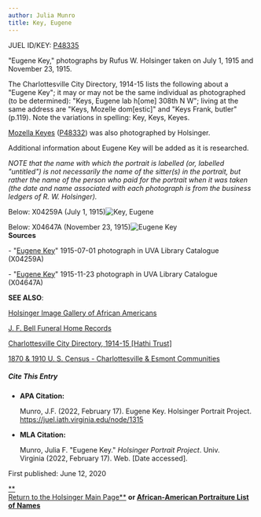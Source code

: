 ```yaml
---
author: Julia Munro
title: Key, Eugene
---
```

JUEL ID/KEY: [P48335](http://juel.iath.virginia.edu/public_person?person=48335 "P48335")

"Eugene Key," photographs by Rufus W. Holsinger taken on July 1, 1915 and November 23, 1915.

The Charlottesville City Directory, 1914-15 lists the following about a "Eugene Key"; it may or may not be the same individual as photographed (to be determined): "Keys, Eugene lab h\[ome\] 308th N W"; living at the same address are "Keys, Mozelle dom\[estic\]" and "Keys Frank, butler" (p.119). Note the variations in spelling: Key, Keys, Keyes.

[Mozella Keyes](http://juel.iath.virginia.edu/node/1312 "Mozella Keyes") ([P48332](http://juel.iath.virginia.edu/public_person?person=48332 "P48332")) was also photographed by Holsinger. 

Additional information about Eugene Key will be added as it is researched.

_NOTE that the name with which the portrait is labelled (or, labelled "untitled") is not necessarily the name of the sitter(s) in the portrait, but rather the name of the person who paid for the portrait when it was taken (the date and name associated with each photograph is from the business ledgers of R. W. Holsinger)._  
  
Below: X04259A (July 1, 1915)![Key, Eugene](https://iiif.lib.virginia.edu/iiif/uva-lib:1044283/full/1000,1337/0/default.jpg "Key, Eugene")

  
Below: X04647A (November 23, 1915)![Eugene Key](https://iiif.lib.virginia.edu/iiif/uva-lib:1044852/full/778,561/0/default.jpg "Eugene Key")    
**Sources**

\- "[Eugene Key](https://search.lib.virginia.edu/catalog/uva-lib:1044283#?c=0&m=0&s=0&cv=0&xywh=-1305%2C0%2C5402%2C4004 "Key, Eugene")" 1915-07-01 photograph in UVA Library Catalogue (X04259A) 

\- "[Eugene Key](https://search.lib.virginia.edu/catalog/uva-lib:1044852#?c=0&m=0&s=0&cv=0&xywh=0%2C-59%2C3944%2C2924 "Key, Eugene")" 1915-11-23 photograph in UVA Library Catalogue (X04647A) 

**SEE ALSO**:

[Holsinger Image Gallery of African Americans](http://rwholsingerphotos.org/images.php "Holsinger Image Gallery of African Americans")

[J. F. Bell Funeral Home Records](http://www2.vcdh.virginia.edu/afam/raceandplace/perl_scripts/funeral_search.html "J. F. Bell Funeral Home Database")

[Charlottesville City Directory, 1914-15 \[Hathi Trust\]](https://catalog.hathitrust.org/Record/101954103 "Charlottesville City Directory, 1914-15") 

[1870 & 1910 U. S. Census - Charlottesville & Esmont Communities](http://www2.vcdh.virginia.edu/afam/raceandplace/census/search_both.html "1870 & 1910 U. S. Census: Charlottesville and Esmont Communities")

##### **Cite This Entry**

*   **APA Citation:**
    
    Munro, J.F. (2022, February 17). Eugene Key. Holsinger Portrait Project. https://juel.iath.virginia.edu/node/1315
    
*   **MLA Citation:**
    
    Munro, Julia F. "Eugene Key." _Holsinger Portrait Project_. Univ. Virginia (2022, February 17). Web. \[Date accessed\].
    

  
First published: June 12, 2020     

[**  
Return to the Holsinger Main Page**](http://juel.iath.virginia.edu/node/980) **or [African-American Portraiture List of Names](http://juel.iath.virginia.edu/node/996)**